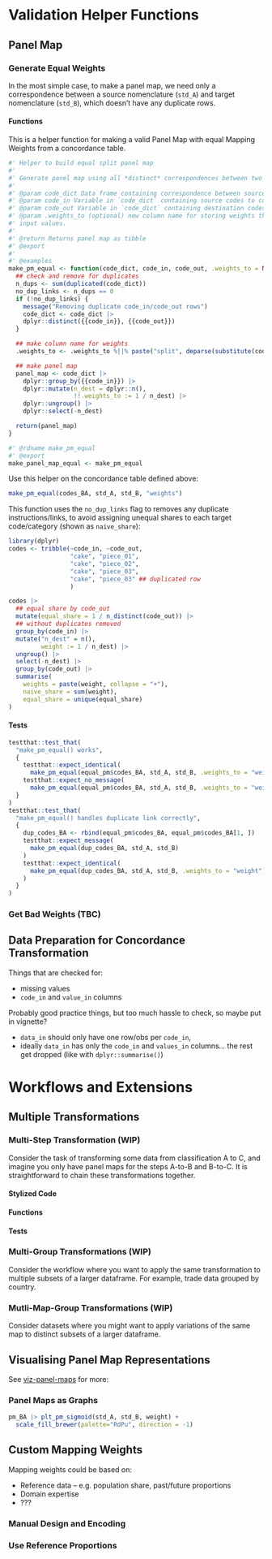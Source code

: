 # Validation Helper Functions

## Panel Map

### Generate Equal Weights

In the most simple case, to make a panel map, we need only a correspondence between a source nomenclature (`std_A`) and target nomenclature (`std_B`), which doesn't have any duplicate rows.

#### Functions

This is a helper function for making a valid Panel Map with equal Mapping Weights from a concordance table.

```r
#' Helper to build equal split panel map
#'
#' Generate panel map using all *distinct* correspondences between two classifications.
#'
#' @param code_dict Data frame containing correspondence between source and destination codes
#' @param code_in Variable in `code_dict` containing source codes to convert from.
#' @param code_out Variable in `code_dict` containing destination codes to convert to.
#' @param .weights_to (optional) new column name for storing weights that will be applied to. The default name is `split_<<code_in>>`.
#' input values.
#'
#' @return Returns panel map as tibble
#' @export
#'
#' @examples
make_pm_equal <- function(code_dict, code_in, code_out, .weights_to = NULL){
  ## check and remove for duplicates
  n_dups <- sum(duplicated(code_dict))
  no_dup_links <- n_dups == 0
  if (!no_dup_links) {
    message("Removing duplicate code_in/code_out rows")
    code_dict <- code_dict |>
    dplyr::distinct({{code_in}}, {{code_out}})
  }

  ## make column name for weights
  .weights_to <- .weights_to %||% paste("split", deparse(substitute(code_in)), sep = "_")

  ## make panel map
  panel_map <- code_dict |>
    dplyr::group_by({{code_in}}) |>
    dplyr::mutate(n_dest = dplyr::n(),
                  !!.weights_to := 1 / n_dest) |>
    dplyr::ungroup() |>
    dplyr::select(-n_dest)

  return(panel_map)
}

#' @rdname make_pm_equal
#' @export
make_panel_map_equal <- make_pm_equal
```

Use this helper on the concordance table defined above:
```r
make_pm_equal(codes_BA, std_A, std_B, "weights")
```

This function uses the `no_dup_links` flag to removes any duplicate instructions/links, to avoid assigning unequal shares to each target code/category (shown as `naive_share`):

```r
library(dplyr)
codes <- tribble(~code_in, ~code_out,
                 "cake", "piece_01",
                 "cake", "piece_02",
                 "cake", "piece_03",
                 "cake", "piece_03" ## duplicated row
                 )

codes |>
  ## equal share by code_out
  mutate(equal_share = 1 / n_distinct(code_out)) |>
  ## without duplicates removed
  group_by(code_in) |>
  mutate("n_dest" = n(),
         weight := 1 / n_dest) |>
  ungroup() |>
  select(-n_dest) |>
  group_by(code_out) |>
  summarise(
    weights = paste(weight, collapse = "+"),
    naive_share = sum(weight),
    equal_share = unique(equal_share)
)
```

#### Tests
```r
testthat::test_that(
  "make_pm_equal() works",
  {
    testthat::expect_identical(
      make_pm_equal(equal_pm$codes_BA, std_A, std_B, .weights_to = "weight"), equal_pm$pm_BA)
    testthat::expect_no_message(
      make_pm_equal(equal_pm$codes_BA, std_A, std_B, .weights_to = "weight"))
  }
)
testthat::test_that(
  "make_pm_equal() handles duplicate link correctly",
  {
    dup_codes_BA <- rbind(equal_pm$codes_BA, equal_pm$codes_BA[1, ])
    testthat::expect_message(
      make_pm_equal(dup_codes_BA, std_A, std_B)
    )
    testthat::expect_identical(
      make_pm_equal(dup_codes_BA, std_A, std_B, .weights_to = "weight"), equal_pm$pm_BA
    )
  }
)
```

### Get Bad Weights (TBC)

## Data Preparation for Concordance Transformation

Things that are checked for:

- missing values
- `code_in` and `value_in` columns

Probably good practice things, but too much hassle to check, so maybe put in vignette?

- `data_in` should only have one row/obs per `code_in`,
- ideally `data_in` has only the `code_in` and `values_in` columns... the rest get dropped (like with `dplyr::summarise()`)

# Workflows and Extensions

## Multiple Transformations

### Multi-Step Transformation (WIP)

Consider the task of transforming some data from classification A to C, and imagine you only have panel maps for the steps A-to-B and B-to-C. It is straightforward to chain these transformations together.

#### Stylized Code

#### Functions

#### Tests

### Multi-Group Transformations (WIP)

Consider the workflow where you want to apply the same transformation to multiple subsets of a larger dataframe. For example, trade data grouped by country.

### Mutli-Map-Group Transformations (WIP)

Consider datasets where you might want to apply variations of the same map to distinct subsets of a larger dataframe.

## Visualising Panel Map Representations

See [viz-panel-maps](https://cynthiahqy.github.io/viz-panel-maps/stylised-example.html#Define_and_visualise_concordances) for more:

### Panel Maps as Graphs

```r
pm_BA |> plt_pm_sigmoid(std_A, std_B, weight) +
  scale_fill_brewer(palette="RdPu", direction = -1)
```


## Custom Mapping Weights

Mapping weights could be based on:

- Reference data -- e.g. population share, past/future proportions
- Domain expertise
- ???

### Manual Design and Encoding

### Use Reference Proportions
